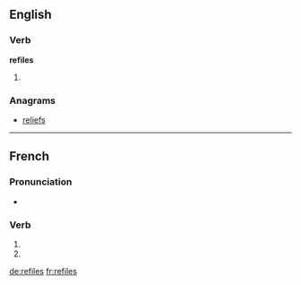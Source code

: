 {{also|refilés}}
==English==

===Verb===
'''refiles'''

# {{third-person singular of|refile}}

===Anagrams===
* [[reliefs#English|reliefs]]

----

==French==

===Pronunciation===
* {{homophones|refile|refilent}}

===Verb===
{{fr-verb-form}}

# {{conjugation of|refiler||2|s|pres|ind|lang=fr}}
# {{conjugation of|refiler||2|s|pres|sub|lang=fr}}

[[de:refiles]]
[[fr:refiles]]